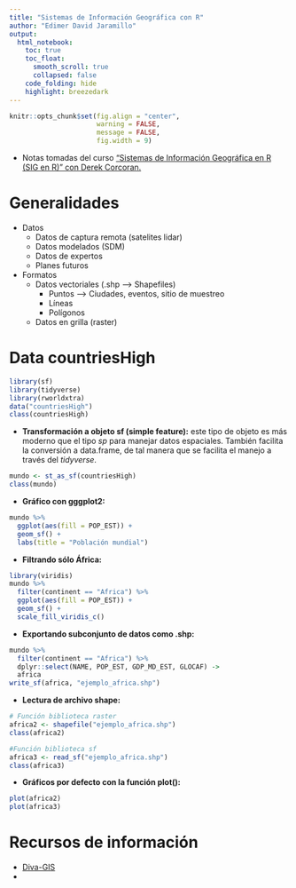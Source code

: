 ```yaml
---
title: "Sistemas de Información Geográfica con R"
author: "Edimer David Jaramillo"
output:
  html_notebook:
    toc: true
    toc_float:
      smooth_scroll: true
      collapsed: false
    code_folding: hide
    highlight: breezedark
---
```


```r
knitr::opts_chunk$set(fig.align = "center",
                      warning = FALSE,
                      message = FALSE,
                      fig.width = 9)
```


- Notas tomadas del curso ["Sistemas de Información Geográfica en R (SIG en R)" con Derek Corcoran.](https://www.youtube.com/channel/UCOb-12wuWVtrWfqI3p8HL4w)

# Generalidades

- Datos
  - Datos de captura remota (satelites lidar)
  - Datos modelados (SDM)
  - Datos de expertos
  - Planes futuros
- Formatos
  - Datos vectoriales (.shp --> Shapefiles)
    - Puntos --> Ciudades, eventos, sitio de muestreo
    - Líneas
    - Polígonos
  - Datos en grilla (raster)
  
# Data countriesHigh

```r
library(sf)
library(tidyverse)
library(rworldxtra)
data("countriesHigh")
class(countriesHigh)
```

- **Transformación a objeto sf (simple feature):** este tipo de objeto es más moderno que el tipo *sp* para manejar datos espaciales. También facilita la conversión a data.frame, de tal manera que se facilita el manejo a través del *tidyverse*.

```r
mundo <- st_as_sf(countriesHigh)
class(mundo)
```

- **Gráfico con gggplot2:**

```r
mundo %>% 
  ggplot(aes(fill = POP_EST)) +
  geom_sf() +
  labs(title = "Población mundial")
```

- **Filtrando sólo África:**

```r
library(viridis)
mundo %>% 
  filter(continent == "Africa") %>% 
  ggplot(aes(fill = POP_EST)) +
  geom_sf() +
  scale_fill_viridis_c()
```

- **Exportando subconjunto de datos como .shp:**

```r
mundo %>% 
  filter(continent == "Africa") %>% 
  dplyr::select(NAME, POP_EST, GDP_MD_EST, GLOCAF) ->
  africa
write_sf(africa, "ejemplo_africa.shp")
```

- **Lectura de archivo shape:**

```r
# Función biblioteca raster
africa2 <- shapefile("ejemplo_africa.shp")
class(africa2)

#Función biblioteca sf
africa3 <- read_sf("ejemplo_africa.shp") 
class(africa3)
```

- **Gráficos por defecto con la función plot():**

```r
plot(africa2)
plot(africa3)
```

# Recursos de información

- [Diva-GIS](https://2.bp.blogspot.com/-GlG4gO9pnqI/UKTXdkJO8QI/AAAAAAAAAR4/ABV7ilCYy0c/s1600/fig0.jpg)
- []()